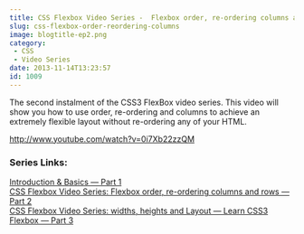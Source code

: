```yaml
---
title: CSS Flexbox Video Series -  Flexbox order, re-ordering columns and rows — 2/6
slug: css-flexbox-order-reordering-columns
image: blogtitle-ep2.png
category:
 - CSS
 - Video Series
date: 2013-11-14T13:23:57
id: 1009
---
```


The second instalment of the CSS3 FlexBox video series. This video will show you how to use order, re-ordering and columns to achieve an extremely flexible layout without re-ordering any of your HTML.

http://www.youtube.com/watch?v=0i7Xb22zzQM

<h3>Series Links:</h3>
<a href="http://wesbos.com/flexbox-basics/">Introduction & Basics — Part 1</a><br/>
<a href="http://wesbos.com/css-flexbox-order-reordering-columns/">CSS Flexbox Video Series: Flexbox order, re-ordering columns and rows — Part 2</a><br/>
<a href="http://wesbos.com/flexbox-widths-heights-and-layout-css/">CSS Flexbox Video Series: widths, heights and Layout — Learn CSS3 Flexbox — Part 3</a><br/>